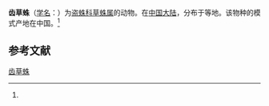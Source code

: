 {{Speciesbox
| name = 齿草蛛
| status = 
| status_system = 
| image = 
| genus = Perenethis
| species = dentifasciata
| authority = (O.P.-Cambridge, 1885)<ref name='id13971'>{{cite web| url =http://www.bioinfo.cn/db05/BjdwSpecies.php?action=view&id=13971| title =齿草蛛| work =《中国动物物种编目数据库》| publisher =中国科学院微生物研究所| author =中国科学院动物研究所| accessdate =2009-04-28| deadurl =yes| archiveurl =https://web.archive.org/web/20160305015849/http://www.bioinfo.cn/db05/BjdwSpecies.php?action=view&id=13971| archivedate =2016-03-05}}</ref>
}}

'''齿草蛛'''（[[学名|学名]]：{{lang|la|''Perenethis dentifasciata''}}）为[[盗蛛科|盗蛛科]][[草蛛属|草蛛属]]的动物。在[[中国大陆|中国大陆]]，分布于等地。该物种的模式产地在中国。<ref name='id13971'/>

== 参考文献 ==
{{reflist}}

{{Wikispecies|Perenethis dentifasciata}}
{{Taxonbar|from=Q2430477}}

[[Category:草蛛属|齿草蛛]]


{{蜘蛛小作品}}
